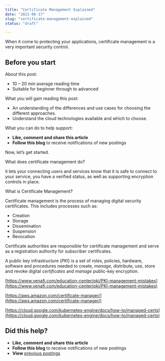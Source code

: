 ```yaml
---
title: "Certificate Management Explained"
date: "2021-06-17"
slug: "certificate-management-explained"
status: "draft"

---
```


When it come to protecting your applications, certificate management is a very important security control.

## Before you start

About this post:

*   10 – 20 min average reading time
*   Suitable for beginner through to advanced

What you will gain reading this post:

*   An understanding of the differences and use cases for choosing the different approaches.
*   Understand the cloud technologies available and which to choose.

What you can do to help support:

*   **Like, comment and share this article**
*   **Follow this blog** to receive notifications of new postings

Now, let’s get started.

What does certificate management do?

it lets your connecting users and services know that it is safe to connect to your service, you have a verified status, as well as supporting encryption controls in place.

What is Certificate Management?

Certificate management is the process of managing digital security certificates. This includes processes such as:

*   Creation
*   Storage
*   Dissemination
*   Suspension
*   Revocation

Certificate authorities are responsible for certificate management and serve as a registration authority for subscriber certificates.

A public key infrastructure (_PKI_) is a set of roles, policies, hardware, software and procedures needed to create, _manage_, distribute, use, store and revoke digital _certificates_ and _manage_ public-key encryption.

[https://www.venafi.com/education-center/pki/PKI-management-mistakes](https://www.venafi.com/education-center/pki/PKI-management-mistakes)

[https://aws.amazon.com/certificate-manager/](https://aws.amazon.com/certificate-manager/)

[https://cloud.google.com/kubernetes-engine/docs/how-to/managed-certs](https://cloud.google.com/kubernetes-engine/docs/how-to/managed-certs)

## Did this help?

*   **Like, comment and share this article**
*   **Follow this blog** to receive notifications of new postings
*   **View** [previous postings](https://robertleggett.blog/)
